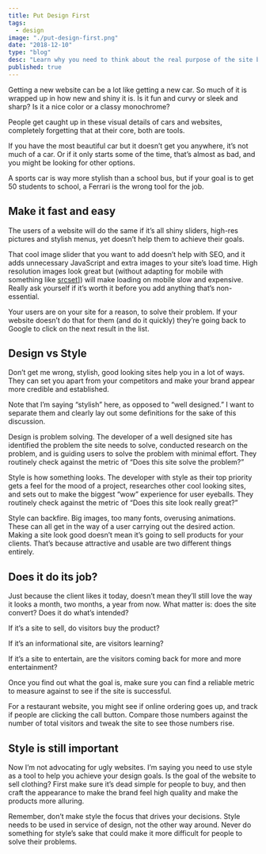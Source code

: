 ```yaml
---
title: Put Design First
tags:
  - design
image: "./put-design-first.png"
date: "2018-12-10"
type: "blog"
desc: "Learn why you need to think about the real purpose of the site before you choose a layout, font, color scheme, or anything else."
published: true
---
```


Getting a new website can be a lot like getting a new car. So much of it is wrapped up in how new and shiny it is. Is it fun and curvy or sleek and sharp? Is it a nice color or a classy monochrome?

People get caught up in these visual details of cars and websites, completely forgetting that at their core, both are tools.

If you have the most beautiful car but it doesn’t get you anywhere, it’s not much of a car. Or if it only starts some of the time, that’s almost as bad, and you might be looking for other options.

A sports car is way more stylish than a school bus, but if your goal is to get 50 students to school, a Ferrari is the wrong tool for the job.

## Make it fast and easy

The users of a website will do the same if it’s all shiny sliders, high-res pictures and stylish menus, yet doesn’t help them to achieve their goals.

That cool image slider that you want to add doesn’t help with SEO, and it adds unnecessary JavaScript and extra images to your site’s load time. High resolution images look great but (without adapting for mobile with something like [srcset](https://developer.mozilla.org/en-US/docs/Learn/HTML/Multimedia_and_embedding/Responsive_images#Resolution_switching_Different_sizes)]) will make loading on mobile slow and expensive. Really ask yourself if it’s worth it before you add anything that’s non-essential.

Your users are on your site for a reason, to solve their problem. If your website doesn’t do that for them (and do it quickly) they’re going back to Google to click on the next result in the list.

## Design vs Style

Don’t get me wrong, stylish, good looking sites help you in a lot of ways. They can set you apart from your competitors and make your brand appear more credible and established.

Note that I’m saying “stylish” here, as opposed to “well designed.” I want to separate them and clearly lay out some definitions for the sake of this discussion.

Design is problem solving. The developer of a well designed site has identified the problem the site needs to solve, conducted research on the problem, and is guiding users to solve the problem with minimal effort. They routinely check against the metric of “Does this site solve the problem?”

Style is how something looks. The developer with style as their top priority gets a feel for the mood of a project, researches other cool looking sites, and sets out to make the biggest “wow” experience for user eyeballs. They routinely check against the metric of “Does this site look really great?”

Style can backfire. Big images, too many fonts, overusing animations. These can all get in the way of a user carrying out the desired action. Making a site look good doesn’t mean it’s going to sell products for your clients. That’s because attractive and usable are two different things entirely.

## Does it do its job?

Just because the client likes it today, doesn’t mean they’ll still love the way it looks a month, two months, a year from now. What matter is: does the site convert? Does it do what’s intended?

If it’s a site to sell, do visitors buy the product?

If it’s an informational site, are visitors learning?

If it’s a site to entertain, are the visitors coming back for more and more entertainment?

Once you find out what the goal is, make sure you can find a reliable metric to measure against to see if the site is successful.

For a restaurant website, you might see if online ordering goes up, and track if people are clicking the call button. Compare those numbers against the number of total visitors and tweak the site to see those numbers rise.

## Style is still important

Now I’m not advocating for ugly websites. I’m saying you need to use style as a tool to help you achieve your design goals. Is the goal of the website to sell clothing? First make sure it’s dead simple for people to buy, and then craft the appearance to make the brand feel high quality and make the products more alluring.

Remember, don’t make style the focus that drives your decisions. Style needs to be used in service of design, not the other way around. Never do something for style’s sake that could make it more difficult for people to solve their problems.
